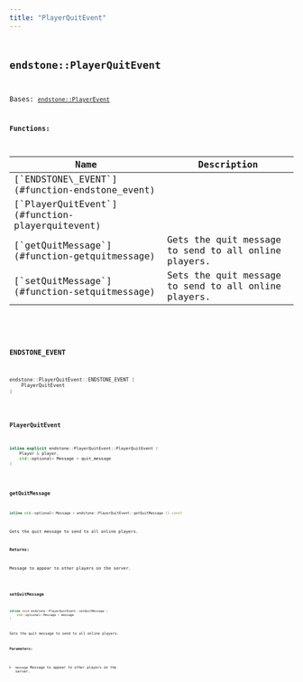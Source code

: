 ```yaml
---
title: "PlayerQuitEvent"
---
```


## <code className="doc-symbol doc-symbol-class"/> endstone::PlayerQuitEvent

Bases: [`endstone::PlayerEvent`](classendstone_1_1_player_event.md)
















**Functions:**

<table>
<thead>
   <tr>
      <th>Name</th>
      <th>Description</th>
   </tr>
</thead>
<tbody>
<tr key="classendstone_1_1_player_quit_event_1a4cafa40ad32d17a9df4dd202ca3bb58c">
    <td>[`ENDSTONE\_EVENT`](#function-endstone_event)</td>
    <td></td>
</tr>
<tr key="classendstone_1_1_player_quit_event_1ac6ffac80709929a051bd364c84dd65ce">
    <td>[`PlayerQuitEvent`](#function-playerquitevent)</td>
    <td></td>
</tr>
<tr key="classendstone_1_1_player_quit_event_1a1dc49d81c8a458e1a45d8d2c33f03f15">
    <td>[`getQuitMessage`](#function-getquitmessage)</td>
    <td>Gets the quit message to send to all online players.</td>
</tr>
<tr key="classendstone_1_1_player_quit_event_1a33ac4f643cbabfbaec170ba5ef88551a">
    <td>[`setQuitMessage`](#function-setquitmessage)</td>
    <td>Sets the quit message to send to all online players.</td>
</tr>
</tbody>
</table>

### <code className="doc-symbol doc-symbol-function"/> ENDSTONE\_EVENT

```cpp
endstone::PlayerQuitEvent::ENDSTONE_EVENT (
    PlayerQuitEvent
) 
```


### <code className="doc-symbol doc-symbol-function"/> PlayerQuitEvent

```cpp
inline explicit endstone::PlayerQuitEvent::PlayerQuitEvent (
    Player & player,
    std::optional< Message > quit_message
) 
```


### <code className="doc-symbol doc-symbol-function"/> getQuitMessage

```cpp
inline std::optional< Message > endstone::PlayerQuitEvent::getQuitMessage () const
```

Gets the quit message to send to all online players.



**Returns:**

Message to appear to other players on the server. 





        
### <code className="doc-symbol doc-symbol-function"/> setQuitMessage

```cpp
inline void endstone::PlayerQuitEvent::setQuitMessage (
    std::optional< Message > message
) 
```

Sets the quit message to send to all online players.



**Parameters:**


* `message` Message to appear to other players on the server. 




        